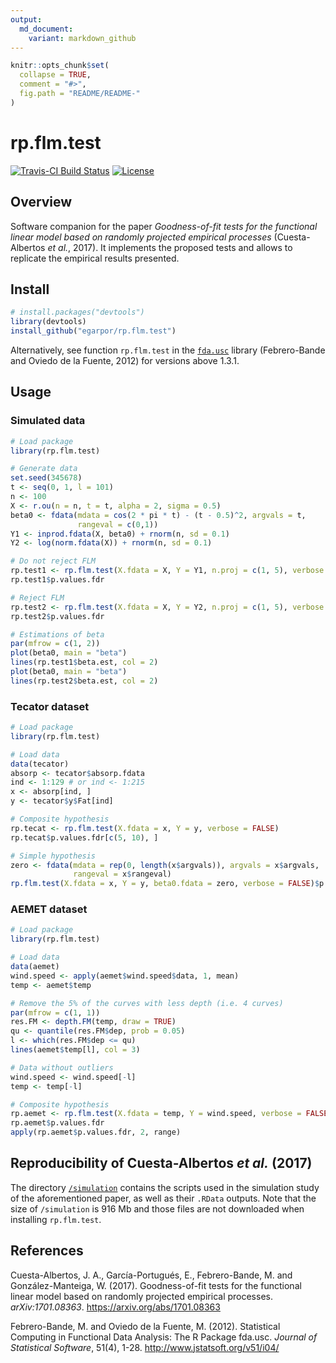 ```yaml
---
output:
  md_document:
    variant: markdown_github
---
```



<!-- README.md is generated from README.Rmd. Please edit that file -->

```r
knitr::opts_chunk$set(
  collapse = TRUE,
  comment = "#>",
  fig.path = "README/README-"
)
```

rp.flm.test
===========

[![Travis-CI Build Status](https://travis-ci.org/egarpor/rp.flm.test.svg?branch=master)](https://travis-ci.org/egarpor/rp.flm.test)
[![License](https://img.shields.io/badge/license-GPL%20v3-blue.svg)](https://www.gnu.org/licenses/gpl-3.0)

## Overview

Software companion for the paper *Goodness-of-fit tests for the functional linear model based on randomly projected empirical processes* (Cuesta-Albertos *et al.*, 2017). It implements the proposed tests and allows to replicate the empirical results presented.

## Install

```r
# install.packages("devtools")
library(devtools)
install_github("egarpor/rp.flm.test")
```

Alternatively, see function `rp.flm.test` in the [`fda.usc`](http://cran.r-project.org/web/packages/fda.usc/) library (Febrero-Bande and Oviedo de la Fuente, 2012) for versions above 1.3.1.

## Usage

### Simulated data

```r
# Load package
library(rp.flm.test)

# Generate data
set.seed(345678)
t <- seq(0, 1, l = 101)
n <- 100
X <- r.ou(n = n, t = t, alpha = 2, sigma = 0.5)
beta0 <- fdata(mdata = cos(2 * pi * t) - (t - 0.5)^2, argvals = t,
               rangeval = c(0,1))
Y1 <- inprod.fdata(X, beta0) + rnorm(n, sd = 0.1)
Y2 <- log(norm.fdata(X)) + rnorm(n, sd = 0.1)

# Do not reject FLM
rp.test1 <- rp.flm.test(X.fdata = X, Y = Y1, n.proj = c(1, 5), verbose = FALSE)
rp.test1$p.values.fdr

# Reject FLM
rp.test2 <- rp.flm.test(X.fdata = X, Y = Y2, n.proj = c(1, 5), verbose = FALSE)
rp.test2$p.values.fdr

# Estimations of beta
par(mfrow = c(1, 2))
plot(beta0, main = "beta")
lines(rp.test1$beta.est, col = 2)
plot(beta0, main = "beta")
lines(rp.test2$beta.est, col = 2)
```

### Tecator dataset

```r
# Load package
library(rp.flm.test)

# Load data
data(tecator)
absorp <- tecator$absorp.fdata
ind <- 1:129 # or ind <- 1:215
x <- absorp[ind, ]
y <- tecator$y$Fat[ind]

# Composite hypothesis
rp.tecat <- rp.flm.test(X.fdata = x, Y = y, verbose = FALSE)
rp.tecat$p.values.fdr[c(5, 10), ]

# Simple hypothesis
zero <- fdata(mdata = rep(0, length(x$argvals)), argvals = x$argvals,
              rangeval = x$rangeval)
rp.flm.test(X.fdata = x, Y = y, beta0.fdata = zero, verbose = FALSE)$p.values.fdr
```

### AEMET dataset

```r
# Load package
library(rp.flm.test)

# Load data
data(aemet)
wind.speed <- apply(aemet$wind.speed$data, 1, mean)
temp <- aemet$temp

# Remove the 5% of the curves with less depth (i.e. 4 curves)
par(mfrow = c(1, 1))
res.FM <- depth.FM(temp, draw = TRUE)
qu <- quantile(res.FM$dep, prob = 0.05)
l <- which(res.FM$dep <= qu)
lines(aemet$temp[l], col = 3)

# Data without outliers
wind.speed <- wind.speed[-l]
temp <- temp[-l]

# Composite hypothesis
rp.aemet <- rp.flm.test(X.fdata = temp, Y = wind.speed, verbose = FALSE)
rp.aemet$p.values.fdr
apply(rp.aemet$p.values.fdr, 2, range)
```

## Reproducibility of Cuesta-Albertos *et al.* (2017)

The directory [`/simulation`](https://github.com/egarpor/rp.flm.test/tree/master/simulation) contains the scripts used in the simulation study of the aforementioned paper, as well as their `.RData` outputs. Note that the size of `/simulation` is 916 Mb and those files are not downloaded when installing `rp.flm.test`.

## References

Cuesta-Albertos, J. A., García-Portugués, E., Febrero-Bande, M. and González-Manteiga, W. (2017). Goodness-of-fit tests for the functional linear model based on randomly projected empirical processes. *arXiv:1701.08363*. <https://arxiv.org/abs/1701.08363>

Febrero-Bande, M. and Oviedo de la Fuente, M. (2012). Statistical Computing in Functional Data Analysis: The R Package fda.usc. *Journal of Statistical Software*, 51(4), 1-28. <http://www.jstatsoft.org/v51/i04/>
